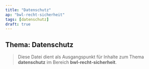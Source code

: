 ```yaml
---
title: "Datenschutz"
ap: "bwl-recht-sicherheit"
tags: [datenschutz]
draft: true
---
```


## Thema: Datenschutz

> Diese Datei dient als Ausgangspunkt für Inhalte zum Thema **datenschutz** im Bereich **bwl-recht-sicherheit**.

